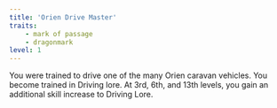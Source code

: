 ```yaml
---
title: 'Orien Drive Master'
traits:
    - mark of passage
    - dragonmark
level: 1
---
```


You were trained to drive one of the many Orien caravan vehicles. You become trained in Driving lore. At 3rd, 6th, and 13th levels, you gain an additional skill increase to Driving Lore.